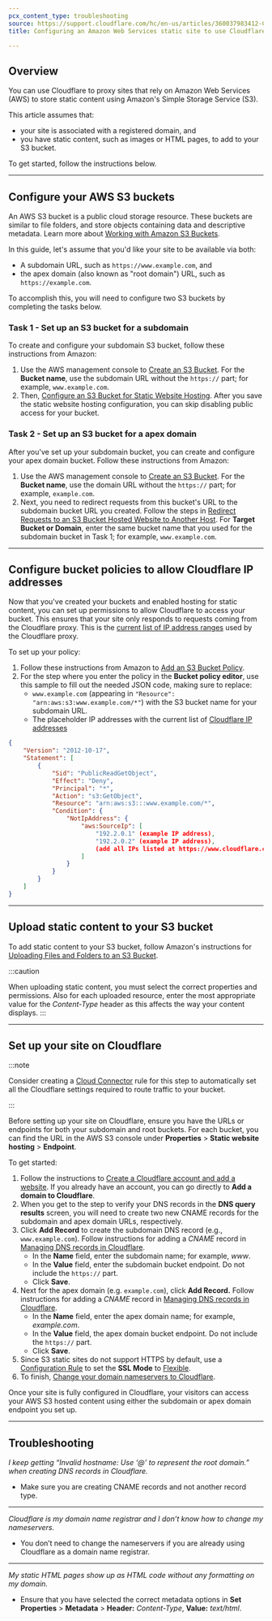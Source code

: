 ```yaml
---
pcx_content_type: troubleshooting
source: https://support.cloudflare.com/hc/en-us/articles/360037983412-Configuring-an-Amazon-Web-Services-static-site-to-use-Cloudflare
title: Configuring an Amazon Web Services static site to use Cloudflare

---
```


## Overview

You can use Cloudflare to proxy sites that rely on Amazon Web Services (AWS) to store static content using Amazon's Simple Storage Service (S3).

This article assumes that:

* your site is associated with a registered domain, and
* you have static content, such as images or HTML pages, to add to your S3 bucket.

To get started, follow the instructions below.

***

## Configure your AWS S3 buckets

An AWS S3 bucket is a public cloud storage resource. These buckets are similar to file folders, and store objects containing data and descriptive metadata. Learn more about [](https://docs.aws.amazon.com/AmazonS3/latest/dev/UsingBucket.html)[Working with Amazon S3 Buckets](https://docs.aws.amazon.com/AmazonS3/latest/dev/UsingBucket.html).

In this guide, let's assume that you'd like your site to be available via both:

* A subdomain URL, such as `https://www.example.com`, and
* the apex domain (also known as "root domain") URL, such as `https://example.com`.

To accomplish this, you will need to configure two S3 buckets by completing the tasks below.

### Task 1 - Set up an S3 bucket for a subdomain

To create and configure your subdomain S3 bucket, follow these instructions from Amazon:

1. Use the AWS management console to [Create an S3 Bucket](https://docs.aws.amazon.com/AmazonS3/latest/user-guide/create-bucket.html). For the **Bucket name**, use the subdomain URL without the `https://` part; for example, `www.example.com`.
2. Then, [Configure an S3 Bucket for Static Website Hosting](https://docs.aws.amazon.com/AmazonS3/latest/user-guide/static-website-hosting.html). After you save the static website hosting configuration, you can skip disabling public access for your bucket.

### Task 2 - Set up an S3 bucket for a apex domain

After you've set up your subdomain bucket, you can create and configure your apex domain bucket. Follow these instructions from Amazon:

1. Use the AWS management console to [Create an S3 Bucket](https://docs.aws.amazon.com/AmazonS3/latest/user-guide/create-bucket.html). For the **Bucket name**, use the domain URL without the `https://` part; for example, `example.com`.
2. Next, you need to redirect requests from this bucket's URL to the subdomain bucket URL you created. Follow the steps in [](https://docs.aws.amazon.com/AmazonS3/latest/user-guide/static-website-hosting.html)[](https://docs.aws.amazon.com/AmazonS3/latest/user-guide/redirect-website-requests.html)[Redirect Requests to an S3 Bucket Hosted Website to Another Host](https://docs.aws.amazon.com/AmazonS3/latest/user-guide/redirect-website-requests.html). For **Target Bucket or Domain**, enter the same bucket name that you used for the subdomain bucket in Task 1; for example, `www.example.com`.

***

## Configure bucket policies to allow Cloudflare IP addresses

Now that you've created your buckets and enabled hosting for static content, you can set up permissions to allow Cloudflare to access your bucket. This ensures that your site only responds to requests coming from the Cloudflare proxy. This is the [current list of IP address ranges](https://www.cloudflare.com/ips/) used by the Cloudflare proxy.

To set up your policy:

1. Follow these instructions from Amazon to [Add an S3 Bucket Policy](https://docs.aws.amazon.com/AmazonS3/latest/user-guide/add-bucket-policy.html).
2. For the step where you enter the policy in the **Bucket policy editor**, use this sample to fill out the needed JSON code, making sure to replace:
   * `www.example.com` (appearing in `"Resource": "arn:aws:s3:www.example.com/*"`) with the S3 bucket name for your subdomain URL.
   * The placeholder IP addresses with the current list of [Cloudflare IP addresses](https://www.cloudflare.com/ips)

```json
{
    "Version": "2012-10-17",
    "Statement": [
        {
            "Sid": "PublicReadGetObject",
            "Effect": "Deny",
            "Principal": "*",
            "Action": "s3:GetObject",
            "Resource": "arn:aws:s3:::www.example.com/*",
            "Condition": {
                "NotIpAddress": {
                    "aws:SourceIp": [
                        "192.2.0.1" (example IP address),
                        "192.2.0.2" (example IP address),
                        (add all IPs listed at https://www.cloudflare.com/ips)
                    ]
                }
            }
        }
    ]
}
```

***

## Upload static content to your S3 bucket

To add static content to your S3 bucket, follow Amazon's instructions for [Uploading Files and Folders to an S3 Bucket](https://docs.aws.amazon.com/AmazonS3/latest/user-guide/upload-objects.html).

:::caution

When uploading static content, you must select the correct properties
and permissions. Also for each uploaded resource, enter the most
appropriate value for the *Content-Type* header as this affects the way
your content displays. 
:::

***

## Set up your site on Cloudflare

:::note

Consider creating a [Cloud Connector](/rules/cloud-connector/) rule for this step to automatically set all the Cloudflare settings required to route traffic to your bucket.

:::

Before setting up your site on Cloudflare, ensure you have the URLs or endpoints for both your subdomain and root buckets. For each bucket, you can find the URL in the AWS S3 console under **Properties** > **Static website hosting** > **Endpoint**.

To get started:

1. Follow the instructions to [Create a Cloudflare account and add a website](https://support.cloudflare.com/hc/articles/201720164). If you already have an account, you can go directly to **Add a domain to Cloudflare**.
2. When you get to the step to verify your DNS records in the **DNS query results** screen, you will need to create two new CNAME records for the subdomain and apex domain URLs, respectively.
3. Click **Add Record** to create the subdomain DNS record (e.g., `www.example.com`). Follow instructions for adding a *CNAME* record in [Managing DNS records in Cloudflare](https://support.cloudflare.com/hc/articles/360019093151).
   * In the **Name** field, enter the subdomain name; for example, *www*.
   * In the **Value** field, enter the subdomain bucket endpoint. Do not include the `https://` part.
   * Click **Save**.
4. Next for the apex domain (e.g. `example.com`), click **Add Record.** Follow instructions for adding a *CNAME* record in [Managing DNS records in Cloudflare](https://support.cloudflare.com/hc/articles/360019093151).
   * In the **Name** field, enter the apex domain name; for example, *example.com*.
   * In the **Value** field, the apex domain bucket endpoint. Do not include the `https://` part.
   * Click **Save**.
5. Since S3 static sites do not support HTTPS by default, use a [Configuration Rule](/rules/configuration-rules/settings/#ssl) to set the **SSL Mode** to [Flexible](/ssl/origin-configuration/ssl-modes/).
6. To finish, [Change your domain nameservers to Cloudflare](https://support.cloudflare.com/hc/articles/205195708).

Once your site is fully configured in Cloudflare, your visitors can access your AWS S3 hosted content using either the subdomain or apex domain endpoint you set up.

***

## Troubleshooting

*I keep getting “Invalid hostname: Use ‘@’ to represent the root domain.” when creating DNS records in Cloudflare.* 

* Make sure you are creating CNAME records and not another record type.

***

*Cloudflare is my domain name registrar and I don’t know how to change my nameservers.*

* You don’t need to change the nameservers if you are already using Cloudflare as a domain name registrar.

***

*My static HTML pages show up as HTML code without any formatting on my domain.*

* Ensure that you have selected the correct metadata options in **Set Properties** > **Metadata** > **Header:** *Content-Type*, **Value:** *text/html*.
